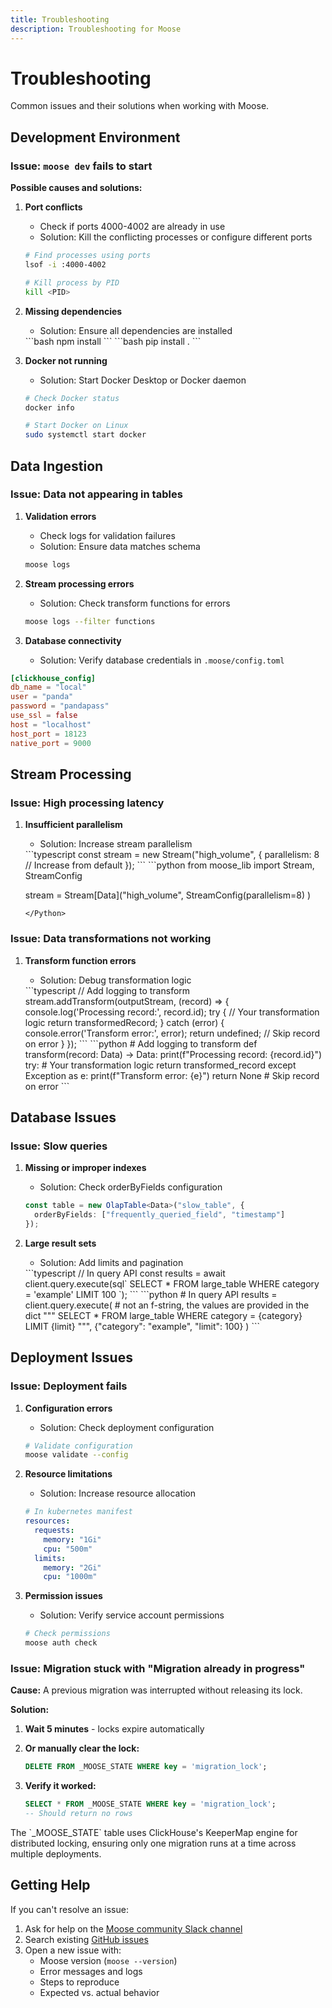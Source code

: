 ```yaml
---
title: Troubleshooting
description: Troubleshooting for Moose
---
```



# Troubleshooting

Common issues and their solutions when working with Moose.

## Development Environment

### Issue: `moose dev` fails to start

**Possible causes and solutions:**

1. **Port conflicts**
   - Check if ports 4000-4002 are already in use
   - Solution: Kill the conflicting processes or configure different ports

   ```bash
   # Find processes using ports
   lsof -i :4000-4002
   
   # Kill process by PID
   kill <PID>
   

2. **Missing dependencies**
   - Solution: Ensure all dependencies are installed

   <TypeScript>
   ```bash
   npm install
   ```
   </TypeScript>

   <Python>
   ```bash
   pip install .
   ```
   </Python>
3. **Docker not running**
   - Solution: Start Docker Desktop or Docker daemon

   ```bash
   # Check Docker status
   docker info
   
   # Start Docker on Linux
   sudo systemctl start docker
   ```

## Data Ingestion

### Issue: Data not appearing in tables

1. **Validation errors**
   - Check logs for validation failures
   - Solution: Ensure data matches schema

   ```bash filename="Terminal" copy
   moose logs
   ```

2. **Stream processing errors**
   - Solution: Check transform functions for errors
   
   ```bash filename="Terminal" copy
   moose logs --filter functions
   ```

3. **Database connectivity**
   - Solution: Verify database credentials in `.moose/config.toml`
   
```toml filename=".moose/config.toml" copy
[clickhouse_config]
db_name = "local"
user = "panda"
password = "pandapass"
use_ssl = false
host = "localhost"
host_port = 18123
native_port = 9000
```

## Stream Processing

### Issue: High processing latency

1. **Insufficient parallelism**
   - Solution: Increase stream parallelism
   
   <TypeScript>
   ```typescript
   const stream = new Stream<Data>("high_volume", {
     parallelism: 8  // Increase from default
   });
   ```
   </TypeScript>

   <Python>
   ```python
   from moose_lib import Stream, StreamConfig

   stream = Stream[Data]("high_volume", StreamConfig(parallelism=8) )
   ```
   </Python>

### Issue: Data transformations not working

1. **Transform function errors**
   - Solution: Debug transformation logic
   
   <TypeScript>
   ```typescript
   // Add logging to transform
   stream.addTransform(outputStream, (record) => {
     console.log('Processing record:', record.id);
     try {
       // Your transformation logic
       return transformedRecord;
     } catch (error) {
       console.error('Transform error:', error);
       return undefined;  // Skip record on error
     }
   });
   ```
   </TypeScript>

   <Python>
   ```python
   # Add logging to transform
   def transform(record: Data) -> Data:
       print(f"Processing record: {record.id}")
       try:
           # Your transformation logic
           return transformed_record   
       except Exception as e:
           print(f"Transform error: {e}")
           return None  # Skip record on error        
   ```
   </Python>

## Database Issues

### Issue: Slow queries

1. **Missing or improper indexes**
   - Solution: Check orderByFields configuration
   
   ```typescript
   const table = new OlapTable<Data>("slow_table", {
     orderByFields: ["frequently_queried_field", "timestamp"]
   });
   ```

2. **Large result sets**
   - Solution: Add limits and pagination
   
   <TypeScript>
   ```typescript
   // In query API
   const results = await client.query.execute(sql`
     SELECT * FROM large_table
     WHERE category = 'example'
     LIMIT 100
   `);
   ```
   </TypeScript>

   <Python>
   ```python
   # In query API
   results = client.query.execute(
     # not an f-string, the values are provided in the dict
     """
     SELECT * FROM large_table
     WHERE category = {category}
     LIMIT {limit}
     """, {"category": "example", "limit": 100}
   )
   ```
   </Python>

## Deployment Issues

### Issue: Deployment fails

1. **Configuration errors**
   - Solution: Check deployment configuration
   
   ```bash
   # Validate configuration
   moose validate --config
   ```

2. **Resource limitations**
   - Solution: Increase resource allocation
   
   ```yaml
   # In kubernetes manifest
   resources:
     requests:
       memory: "1Gi"
       cpu: "500m"
     limits:
       memory: "2Gi"
       cpu: "1000m"
   ```

3. **Permission issues**
   - Solution: Verify service account permissions
   
   ```bash
   # Check permissions
   moose auth check
   ```

### Issue: Migration stuck with "Migration already in progress"

**Cause:** A previous migration was interrupted without releasing its lock.

**Solution:**

1. **Wait 5 minutes** - locks expire automatically

2. **Or manually clear the lock:**
   ```sql
   DELETE FROM _MOOSE_STATE WHERE key = 'migration_lock';
   ```

3. **Verify it worked:**
   ```sql
   SELECT * FROM _MOOSE_STATE WHERE key = 'migration_lock';
   -- Should return no rows
   ```

<Callout type="info">
The `_MOOSE_STATE` table uses ClickHouse's KeeperMap engine for distributed locking, ensuring only one migration runs at a time across multiple deployments.
</Callout>

## Getting Help

If you can't resolve an issue:

1. Ask for help on the [Moose community Slack channel](https://join.slack.com/t/moose-community/shared_invite/zt-2fjh5n3wz-cnOmM9Xe9DYAgQrNu8xKxg)
2. Search existing [GitHub issues](https://github.com/514-labs/moose/issues)
3. Open a new issue with:
   - Moose version (`moose --version`)
   - Error messages and logs
   - Steps to reproduce
   - Expected vs. actual behavior 